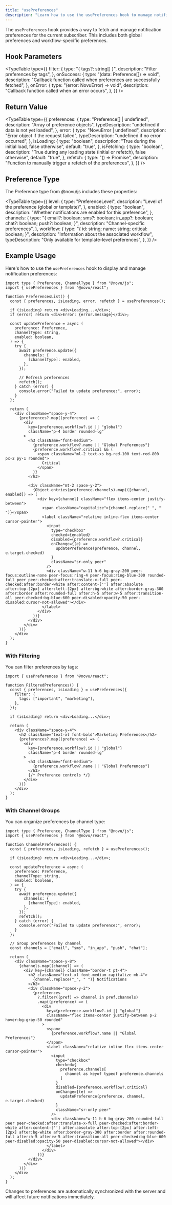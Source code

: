 ```yaml
---
title: "usePreferences"
description: "Learn how to use the usePreferences hook to manage notification preferences in your React application"
---
```



The `usePreferences` hook provides a way to fetch and manage notification preferences for the current subscriber. This includes both global preferences and workflow-specific preferences.

## Hook Parameters

<TypeTable
  type={{
    filter: {
      type: "{ tags?: string[] }",
      description: "Filter preferences by tags",
    },
    onSuccess: {
      type: "(data: Preference[]) => void",
      description:
        "Callback function called when preferences are successfully fetched",
    },
    onError: {
      type: "(error: NovuError) => void",
      description: "Callback function called when an error occurs",
    },
  }}
/>

## Return Value

<TypeTable
  type={{
    preferences: {
      type: "Preference[] | undefined",
      description: "Array of preference objects",
      typeDescription: "undefined if data is not yet loaded",
    },
    error: {
      type: "NovuError | undefined",
      description: "Error object if the request failed",
      typeDescription: "undefined if no error occurred",
    },
    isLoading: {
      type: "boolean",
      description: "True during the initial load, false otherwise",
      default: "true",
    },
    isFetching: {
      type: "boolean",
      description:
        "True during any loading state (initial or refetch), false otherwise",
      default: "true",
    },
    refetch: {
      type: "() => Promise<void>",
      description: "Function to manually trigger a refetch of the preferences",
    },
  }}
/>

## Preference Type

The Preference type from @novu/js includes these properties:

<TypeTable
  type={{
    level: {
      type: "PreferenceLevel",
      description: "Level of the preference (global or template)",
    },
    enabled: {
      type: "boolean",
      description: "Whether notifications are enabled for this preference",
    },
    channels: {
      type: "{ email?: boolean; sms?: boolean; in_app?: boolean; chat?: boolean; push?: boolean; }",
      description: "Channel-specific preferences",
    },
    workflow: {
      type: "{ id: string; name: string; critical: boolean; }",
      description: "Information about the associated workflow",
      typeDescription: "Only available for template-level preferences",
    },
  }}
/>

## Example Usage

Here's how to use the `usePreferences` hook to display and manage notification preferences:

```tsx
import type { Preference, ChannelType } from "@novu/js";
import { usePreferences } from "@novu/react";

function PreferencesList() {
  const { preferences, isLoading, error, refetch } = usePreferences();

  if (isLoading) return <div>Loading...</div>;
  if (error) return <div>Error: {error.message}</div>;

  const updatePreference = async (
    preference: Preference,
    channelType: string,
    enabled: boolean,
  ) => {
    try {
      await preference.update({
        channels: {
          [channelType]: enabled,
        },
      });

      // Refresh preferences
      refetch();
    } catch (error) {
      console.error("Failed to update preference:", error);
    }
  };

  return (
    <div className="space-y-4">
      {preferences?.map((preference) => (
        <div
          key={preference.workflow?.id || "global"}
          className="p-4 border rounded-lg"
        >
          <h3 className="font-medium">
            {preference.workflow?.name || "Global Preferences"}
            {preference.workflow?.critical && (
              <span className="ml-2 text-xs bg-red-100 text-red-800 px-2 py-1 rounded">
                Critical
              </span>
            )}
          </h3>

          <div className="mt-2 space-y-2">
            {Object.entries(preference.channels).map(([channel, enabled]) => (
              <div key={channel} className="flex items-center justify-between">
                <span className="capitalize">{channel.replace("_", " ")}</span>
                <label className="relative inline-flex items-center cursor-pointer">
                  <input
                    type="checkbox"
                    checked={enabled}
                    disabled={preference.workflow?.critical}
                    onChange={(e) =>
                      updatePreference(preference, channel, e.target.checked)
                    }
                    className="sr-only peer"
                  />
                  <div className="w-11 h-6 bg-gray-200 peer-focus:outline-none peer-focus:ring-4 peer-focus:ring-blue-300 rounded-full peer peer-checked:after:translate-x-full peer-checked:after:border-white after:content-[''] after:absolute after:top-[2px] after:left-[2px] after:bg-white after:border-gray-300 after:border after:rounded-full after:h-5 after:w-5 after:transition-all peer-checked:bg-blue-600 peer-disabled:opacity-50 peer-disabled:cursor-not-allowed"></div>
                </label>
              </div>
            ))}
          </div>
        </div>
      ))}
    </div>
  );
}
```

### With Filtering

You can filter preferences by tags:

```tsx
import { usePreferences } from "@novu/react";

function FilteredPreferences() {
  const { preferences, isLoading } = usePreferences({
    filter: {
      tags: ["important", "marketing"],
    },
  });

  if (isLoading) return <div>Loading...</div>;

  return (
    <div className="space-y-4">
      <h2 className="text-xl font-bold">Marketing Preferences</h2>
      {preferences?.map((preference) => (
        <div
          key={preference.workflow?.id || "global"}
          className="p-4 border rounded-lg"
        >
          <h3 className="font-medium">
            {preference.workflow?.name || "Global Preferences"}
          </h3>
          {/* Preference controls */}
        </div>
      ))}
    </div>
  );
}
```

### With Channel Groups

You can organize preferences by channel type:

```tsx
import type { Preference, ChannelType } from "@novu/js";
import { usePreferences } from "@novu/react";

function ChannelPreferences() {
  const { preferences, isLoading, refetch } = usePreferences();

  if (isLoading) return <div>Loading...</div>;

  const updatePreference = async (
    preference: Preference,
    channelType: string,
    enabled: boolean,
  ) => {
    try {
      await preference.update({
        channels: {
          [channelType]: enabled,
        },
      });
      refetch();
    } catch (error) {
      console.error("Failed to update preference:", error);
    }
  };

  // Group preferences by channel
  const channels = ["email", "sms", "in_app", "push", "chat"];

  return (
    <div className="space-y-8">
      {channels.map((channel) => (
        <div key={channel} className="border-t pt-4">
          <h2 className="text-xl font-medium capitalize mb-4">
            {channel.replace("_", " ")} Notifications
          </h2>
          <div className="space-y-2">
            {preferences
              ?.filter((pref) => channel in pref.channels)
              .map((preference) => (
                <div
                  key={preference.workflow?.id || "global"}
                  className="flex items-center justify-between p-2 hover:bg-gray-50 rounded"
                >
                  <span>
                    {preference.workflow?.name || "Global Preferences"}
                  </span>
                  <label className="relative inline-flex items-center cursor-pointer">
                    <input
                      type="checkbox"
                      checked={
                        preference.channels[
                          channel as keyof typeof preference.channels
                        ]
                      }
                      disabled={preference.workflow?.critical}
                      onChange={(e) =>
                        updatePreference(preference, channel, e.target.checked)
                      }
                      className="sr-only peer"
                    />
                    <div className="w-11 h-6 bg-gray-200 rounded-full peer peer-checked:after:translate-x-full peer-checked:after:border-white after:content-[''] after:absolute after:top-[2px] after:left-[2px] after:bg-white after:border-gray-300 after:border after:rounded-full after:h-5 after:w-5 after:transition-all peer-checked:bg-blue-600 peer-disabled:opacity-50 peer-disabled:cursor-not-allowed"></div>
                  </label>
                </div>
              ))}
          </div>
        </div>
      ))}
    </div>
  );
}
```

<Callout type="info">
  Changes to preferences are automatically synchronized with the server and will
  affect future notifications immediately.
</Callout>
